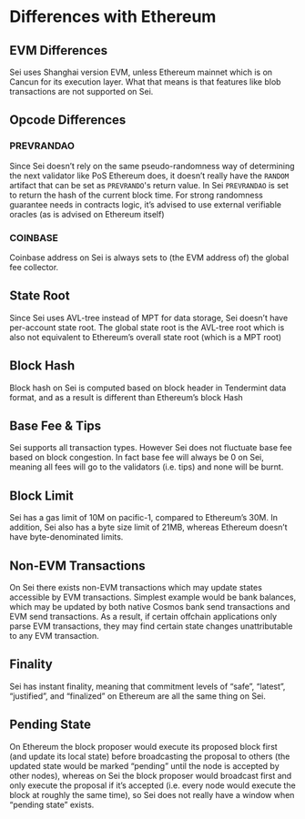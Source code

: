 # Differences with Ethereum
## EVM Differences
Sei uses Shanghai version EVM, unless Ethereum mainnet which is on Cancun for its execution layer. What that means is that features like blob transactions are not supported on Sei.

## Opcode Differences

### PREVRANDAO

Since Sei doesn’t rely on the same pseudo-randomness way of determining the next validator like PoS Ethereum does, it doesn’t really have the `RANDOM` artifact that can be set as `PREVRANDO`'s return value. In Sei `PREVRANDAO` is set to return the hash of the current block time. For strong randomness guarantee needs in contracts logic, it’s advised to use external verifiable oracles (as is advised on Ethereum itself)

### COINBASE

Coinbase address on Sei is always sets to (the EVM address of) the global fee collector.

## State Root

Since Sei uses AVL-tree instead of MPT for data storage, Sei doesn’t have per-account state root. The global state root is the AVL-tree root which is also not equivalent to Ethereum’s overall state root (which is a MPT root)

## Block Hash

Block hash on Sei is computed based on block header in Tendermint data format, and as a result is different than Ethereum’s block Hash

## Base Fee & Tips

Sei supports all transaction types. However Sei does not fluctuate base fee based on block congestion. In fact base fee will always be 0 on Sei, meaning all fees will go to the validators (i.e. tips) and none will be burnt.

## Block Limit

Sei has a gas limit of 10M on pacific-1, compared to Ethereum’s 30M. In addition, Sei also has a byte size limit of 21MB, whereas Ethereum doesn’t have byte-denominated limits.

## Non-EVM Transactions

On Sei there exists non-EVM transactions which may update states accessible by EVM transactions. Simplest example would be bank balances, which may be updated by both native Cosmos bank send transactions and EVM send transactions. As a result, if certain offchain applications only parse EVM transactions, they may find certain state changes unattributable to any EVM transaction.

## Finality

Sei has instant finality, meaning that commitment levels of “safe”, “latest”, “justified”, and “finalized” on Ethereum are all the same thing on Sei.

## Pending State

On Ethereum the block proposer would execute its proposed block first (and update its local state) before broadcasting the proposal to others (the updated state would be marked “pending” until the node is accepted by other nodes), whereas on Sei the block proposer would broadcast first and only execute the proposal if it’s accepted (i.e. every node would execute the block at roughly the same time), so Sei does not really have a window when “pending state” exists.
